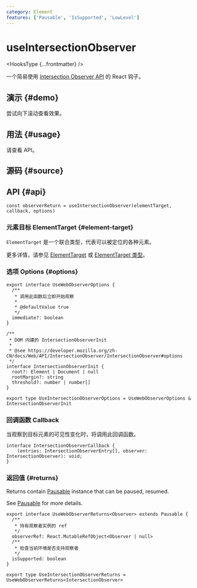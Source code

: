 ```yaml
---
category: Element
features: ['Pausable', 'IsSupported', 'LowLevel']
---
```


# useIntersectionObserver


<HooksType {...frontmatter} />

一个简易使用 [Intersection Observer API](https://developer.mozilla.org/en-US/docs/Web/API/Intersection_Observer_API) 的 React 钩子。

## 演示 \{#demo}

尝试向下滚动查看效果。


<App />

## 用法 \{#usage}

请查看 API。

## 源码 \{#source}


<Source />

## API \{#api}

```tsx
const observerReturn = useIntersectionObserver(elementTarget, callback, options)
```

### 元素目标 ElementTarget \{#element-target}

`ElementTarget` 是一个联合类型，代表可以被定位的各种元素。

更多详情，请参见 [ElementTarget](/docs/features/element-target) 或 [ElementTarget 类型](/docs/features/element-target#element-target-types)。

### 选项 Options \{#options}

```tsx
export interface UseWebObserverOptions {
  /**
   * 调用此函数后立即开始观察
   *
   * @defaultValue true
   */
  immediate?: boolean
}

/**
 * DOM 内建的 IntersectionObserverInit
 *
 * @see https://developer.mozilla.org/zh-CN/docs/Web/API/IntersectionObserver/IntersectionObserver#options
 */
interface IntersectionObserverInit {
  root?: Element | Document | null
  rootMargin?: string
  threshold?: number | number[]
}

export type UseIntersectionObserverOptions = UseWebObserverOptions & IntersectionObserverInit
```

### 回调函数 Callback

当观察到目标元素的可见性变化时，将调用此回调函数。

```tsx
interface IntersectionObserverCallback {
    (entries: IntersectionObserverEntry[], observer: IntersectionObserver): void;
}
```

### 返回值 \{#returns}

Returns contain [Pausable](/docs/react-use/pausable) instance that can be paused, resumed.

See [Pausable](/docs/react-use/pausable) for more details.

```tsx
export interface UseWebObserverReturns<Observer> extends Pausable {
  /**
   * 持有观察者实例的 ref
   */
  observerRef: React.MutableRefObject<Observer | null>
  /**
   * 检查当前环境是否支持观察者
   */
  isSupported: boolean
}

export type UseIntersectionObserverReturns = UseWebObserverReturns<IntersectionObserver>
```
